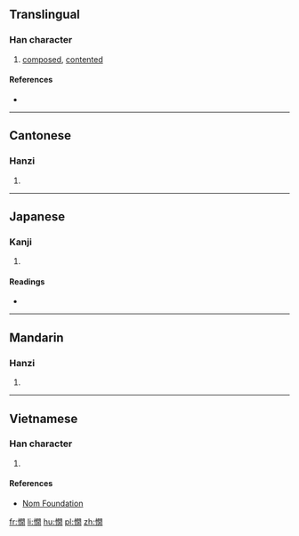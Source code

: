 ==Translingual==

===Han character===
{{Han char|rn=61|rad=心|as=12|sn=15|four=97020|canj=PANB|ids=⿰忄閒}}

# [[composed]], [[contented]]

====References====
* {{Han ref|kx=0403.310|dkj=11251|dj=0743.320|hdz=42357.030|uh=61AA|ud=25002|bh=E5A7|bd=58791}}

----

==Cantonese==

===Hanzi===
{{yue-hanzi|jyut=[[haan4]], [[haan6]]|y=haan4, haan6}}

# {{defn|lang=yue|sort=心12}}

----

==Japanese==

===Kanji===
{{ja-kanji|grade=|rs=心12}}

# {{defn|lang=ja|sort=心12}}

====Readings====
* {{ja-readings|on=[[かん]] (kan), [[げん]] (gen)|kun=[[たのしむ]] (tanoshimu)}}

----

==Mandarin==

===Hanzi===
{{cmn-hanzi|pin=[[xián]] ([[xian2]])|wg=hsien<sup>2</sup>}}

# {{defn|lang=cmn|sort=心12}}

----

==Vietnamese==

===Han character===
{{vi-readings|rs=心12| hanviet = [[vỗ]], [[nhờn]]}}

# {{defn|lang=vi|sort=心12}}

====References====
*[http://nomfoundation.org/common/nom_details.php?codepoint=61aa Nom Foundation]

[[fr:憪]]
[[li:憪]]
[[hu:憪]]
[[pl:憪]]
[[zh:憪]]
